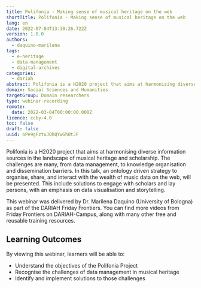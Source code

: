 ```yaml
---
title: Polifonia - Making sense of musical heritage on the web
shortTitle: Polifonia - Making sense of musical heritage on the web
lang: en
date: 2022-07-04T13:30:26.722Z
version: 1.0.0
authors:
  - daquino-marilena
tags:
  - e-heritage
  - data-management
  - digital-archives
categories:
  - dariah
abstract: Polifonia is a H2020 project that aims at harmonising diverse information sources in the landscape of musical heritage and scholarship. The challenges are many, from data management, to knowledge organisation and dissemination barriers. In this talk, an ontology driven strategy to organise, share, and interact with the wealth of music data on the web, is presented. This include solutions to engage with scholars and lay persons, with an emphasis on data visualisation and storytelling.
domain: Social Sciences and Humanities
targetGroup: Domain researchers
type: webinar-recording
remote:
  date: 2022-03-04T00:00:00.000Z
licence: ccby-4.0
toc: false
draft: false
uuid: oPe9gFztuJQhQYwGhOtJF
---
```


Polifonia is a H2020 project that aims at harmonising diverse information sources in the landscape of musical heritage and scholarship. The challenges are many, from data management, to knowledge organisation and dissemination barriers. In this talk, an ontology driven strategy to organise, share, and interact with the wealth of music data on the web, will be presented. This include solutions to engage with scholars and lay persons, with an emphasis on data visualisation and storytelling.

This webinar was delivered by Dr. Marilena Daquino (University of Bologna) as part of the DARIAH Friday Frontiers. You can find more videos from Friday Frontiers on DARIAH-Campus, along with many other free and reusable training resources.

## Learning Outcomes

By viewing this webinar, learners will be able to:

- Understand the objectives of the Polifonia Project
- Recognise the challenges of data management in musical heritage
- Identify and implement solutions to those challenges

<VideoCard
  provider="youtube"
  id="LNEMZxwGKsg"
  title="Polifonia: Making sense of musical heritage on the web"
  subtitle="Click here to view"
  image="images/polifonia-thumbnail.png"
/>
